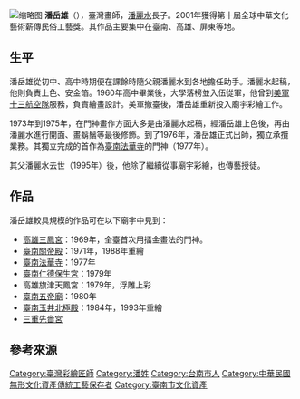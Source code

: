 [[File:潘岳雄門神.jpg|缩略图]]
'''潘岳雄'''（{{bd|1943年|}}），臺灣畫師，[[潘麗水|潘麗水]]長子{{r|林明德}}。2001年獲得第十屆全球中華文化藝術薪傳民俗工藝獎{{r|林明德}}。其作品主要集中在臺南、高雄、屏東等地{{r|林明德}}。

== 生平 ==
潘岳雄從初中、高中時期便在課餘時隨父親潘麗水到各地擔任助手{{r|林明德}}。潘麗水起稿，他則負責上色、安金箔{{r|林明德}}。1960年高中畢業後，大學落榜並入伍從軍，他曾到[[美國第十三航空隊|美軍十三航空隊]]服務，負責繪畫設計{{r|林明德}}。美軍撤臺後，潘岳雄重新投入廟宇彩繪工作{{r|林明德}}。

1973年到1975年，在門神畫作方面大多是由潘麗水起稿，經潘岳雄上色後，再由潘麗水進行開面、畫鬍鬚等最後修飾{{r|林明德}}。到了1976年，潘岳雄正式出師，獨立承攬業務{{r|林明德}}。其獨立完成的首作為[[臺南法華寺|臺南法華寺]]的門神（1977年）{{r|林明德}}。

其父潘麗水去世（1995年）後，他除了繼續從事廟宇彩繪，也傳藝授徒{{r|林明德}}。

== 作品 ==
潘岳雄較具規模的作品可在以下廟宇中見到{{r|林明德}}：
*[[三鳳宮|高雄三鳳宮]]：1969年，全臺首次用擂金畫法的門神。
*[[臺南關帝殿|臺南關帝殿]]：1971年，1988年重繪
*[[臺南法華寺|臺南法華寺]]：1977年
*[[中洲保生宮|臺南仁德保生宮]]：1979年
*高雄旗津天鳳宮：1979年，浮雕上彩
*[[八吉境五帝廟|臺南五帝廟]]：1980年
*[[玉井北極殿|臺南玉井北極殿]]：1984年，1993年重繪
*[[先嗇宮|三重先嗇宮]]

== 參考來源 ==
{{reflist|refs=
<ref name="林明德">{{cite book|author=林明德 |title=《臺灣寺廟文資保存與社會貢獻》 |chapter=〈從市定古蹟邁向國定古蹟──大觀音亭祀典興濟宮的文化資產與永續經營〉 |publisher=〈里仁書店〉 |date=2018-04-20 |isbn=978-986-94105-6-4 |pages=18、19}}</ref>
}}

[[Category:臺灣彩繪匠師|Category:臺灣彩繪匠師]]
[[Category:潘姓|Category:潘姓]]
[[Category:台南市人|Category:台南市人]]
[[Category:中華民國無形文化資產傳統工藝保存者|Category:中華民國無形文化資產傳統工藝保存者]]
[[Category:臺南市文化資產|Category:臺南市文化資產]]